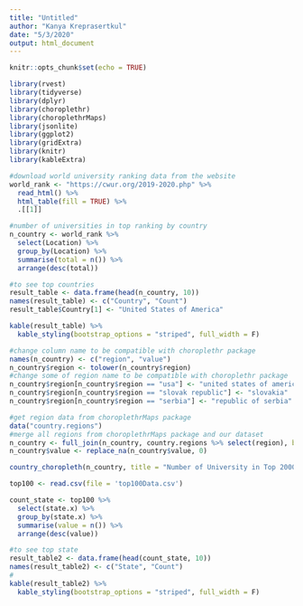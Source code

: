 ```yaml
---
title: "Untitled"
author: "Kanya Kreprasertkul"
date: "5/3/2020"
output: html_document
---
```


```r
knitr::opts_chunk$set(echo = TRUE)
```

```r
library(rvest)
library(tidyverse)
library(dplyr)
library(choroplethr)
library(choroplethrMaps)
library(jsonlite)
library(ggplot2)
library(gridExtra)
library(knitr)
library(kableExtra)
```

```r
#download world university ranking data from the website
world_rank <- "https://cwur.org/2019-2020.php" %>%
  read_html() %>%
  html_table(fill = TRUE) %>%
  .[[1]]
```

```r
#number of universities in top ranking by country
n_country <- world_rank %>%
  select(Location) %>%
  group_by(Location) %>%
  summarise(total = n()) %>%
  arrange(desc(total))
```

```r
#to see top countries
result_table <- data.frame(head(n_country, 10))
names(result_table) <- c("Country", "Count")
result_table$Country[1] <- "United States of America"
```

```r
kable(result_table) %>%
  kable_styling(bootstrap_options = "striped", full_width = F)
```

```r
#change column name to be compatible with choroplethr package
names(n_country) <- c("region", "value")
n_country$region <- tolower(n_country$region)
#change some of region name to be compatible with choroplethr package
n_country$region[n_country$region == "usa"] <- "united states of america"
n_country$region[n_country$region == "slovak republic"] <- "slovakia"
n_country$region[n_country$region == "serbia"] <- "republic of serbia"
```

```r
#get region data from choroplethrMaps package
data("country.regions")
#merge all regions from choroplethrMaps package and our dataset
n_country <- full_join(n_country, country.regions %>% select(region), by = "region")
n_country$value <- replace_na(n_country$value, 0)
```

```r
country_choropleth(n_country, title = "Number of University in Top 2000 Ranking by Country", num_colors = 9)
```

```r
top100 <- read.csv(file = 'top100Data.csv')
```

```r
count_state <- top100 %>%
  select(state.x) %>%
  group_by(state.x) %>%
  summarise(value = n()) %>%
  arrange(desc(value))
```

```r
#to see top state
result_table2 <- data.frame(head(count_state, 10))
names(result_table2) <- c("State", "Count")
#
kable(result_table2) %>%
  kable_styling(bootstrap_options = "striped", full_width = F)
```
